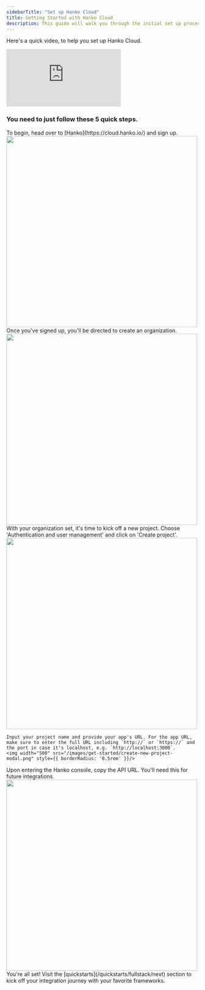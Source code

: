 ```yaml
---
sidebarTitle: "Set up Hanko Cloud"
title: Getting Started with Hanko Cloud
description: This guide will walk you through the initial set up process so that you can easily integrate Hanko Cloud into your projects.
---
```



Here's a quick video, to help you set up Hanko Cloud.

<Frame>
<iframe
  className="w-full aspect-video"
  src="https://www.youtube.com/embed/dSeYqEhqZc0?si=anD8PLuU7khVRfDw"
  title="Setup Hanko Cloud"
  frameBorder="0"
  allow="accelerometer; autoplay; clipboard-write; encrypted-media; gyroscope; picture-in-picture"
  allowFullScreen
></iframe>
</Frame>

<br/>

### You need to just follow these 5 quick steps.

<Steps>
<Step title="Sign Up">
    To begin, head over to [Hanko](https://cloud.hanko.io/) and sign up. 
    <img width="500" src="/images/get-started/create-acc.png" />
</Step>
<Step title="Create an Organization">
    Once you've signed up, you'll be directed to create an organization.
    <img width="500" src="/images/get-started/create-org.png" />
</Step>
<Step title="Initiate a New Project">
    With your organization set, it's time to kick off a new project. Choose 'Authentication and user management' and click on 'Create project'.
    <img width="500" src="/images/get-started/create-proj.png" style={{ borderRadius: '0.5rem' }}/>

    Input your project name and provide your app's URL. For the app URL, make sure to enter the full URL including `http://` or `https://` and the port in case it's localhost, e.g. `http://localhost:3000`.
    <img width="500" src="/images/get-started/create-new-project-modal.png" style={{ borderRadius: '0.5rem' }}/>

</Step>
<Step title="Copy the API URL">
    Upon entering the Hanko console, copy the API URL. You'll need this for future integrations.
    <img width="500" src="/images/get-started/api-url.png" />
</Step>
<Step title="Dive into Integrations">
    You're all set! Visit the [quickstarts](/quickstarts/fullstack/next) section to kick off your integration journey with your favorite frameworks.
</Step>
</Steps>
